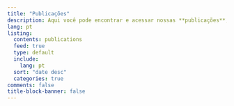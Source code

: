 ```yaml
---
title: "Publicações"
description: Aqui você pode encontrar e acessar nossas **publicações**, **relatórios** e **briefings de políticas**
lang: pt
listing:
  contents: publications
  feed: true
  type: default
  include:
    lang: pt
  sort: "date desc"
  categories: true
comments: false
title-block-banner: false
---
```

